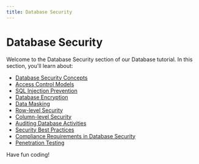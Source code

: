 ```yaml
---
title: Database Security
---
```


# Database Security

Welcome to the Database Security section of our Database tutorial. In this section, you'll learn about:

- [Database Security Concepts](./0-database-security-concepts.mdx)
- [Access Control Models](./1-access-control-models.mdx)
- [SQL Injection Prevention](./2-sql-injection-prevention.mdx)
- [Database Encryption](./3-database-encryption.mdx)
- [Data Masking](./4-data-masking.mdx)
- [Row-level Security](./5-row-level-security.mdx)
- [Column-level Security](./6-column-level-security.mdx)
- [Auditing Database Activities](./7-auditing-database-activities.mdx)
- [Security Best Practices](./8-security-best-practices.mdx)
- [Compliance Requirements in Database Security](./9-compliance-requirements.mdx)
- [Penetration Testing](./10-penetration-testing.mdx)

Have fun coding!